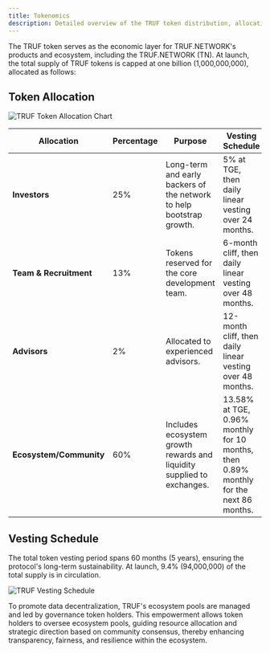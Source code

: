 ---
title: Tokenomics
description: Detailed overview of the TRUF token distribution, allocation, and vesting schedules.
---

The TRUF token serves as the economic layer for TRUF.NETWORK's products and ecosystem, including the TRUF.NETWORK (TN). At launch, the total supply of TRUF tokens is capped at one billion (1,000,000,000), allocated as follows:

## Token Allocation

![TRUF Token Allocation Chart](/images/token-allocation.webp)

| Allocation              | Percentage | Purpose                                                                | Vesting Schedule                                                                       |
| ----------------------- | ---------- | ---------------------------------------------------------------------- | -------------------------------------------------------------------------------------- |
| **Investors**           | 25%        | Long-term and early backers of the network to help bootstrap growth.   | 5% at TGE, then daily linear vesting over 24 months.                                   |
| **Team & Recruitment**  | 13%        | Tokens reserved for the core development team.                         | 6-month cliff, then daily linear vesting over 48 months.                               |
| **Advisors**            | 2%         | Allocated to experienced advisors.                                     | 12-month cliff, then daily linear vesting over 48 months.                              |
| **Ecosystem/Community** | 60%        | Includes ecosystem growth rewards and liquidity supplied to exchanges. | 13.58% at TGE, 0.96% monthly for 10 months, then 0.89% monthly for the next 86 months. |

## Vesting Schedule

The total token vesting period spans 60 months (5 years), ensuring the protocol's long-term sustainability. At launch, 9.4% (94,000,000) of the total supply is in circulation.

![TRUF Vesting Schedule](/images/vesting-schedule.jpg)

To promote data decentralization, TRUF's ecosystem pools are managed and led by governance token holders. This empowerment allows token holders to oversee ecosystem pools, guiding resource allocation and strategic direction based on community consensus, thereby enhancing transparency, fairness, and resilience within the ecosystem.
